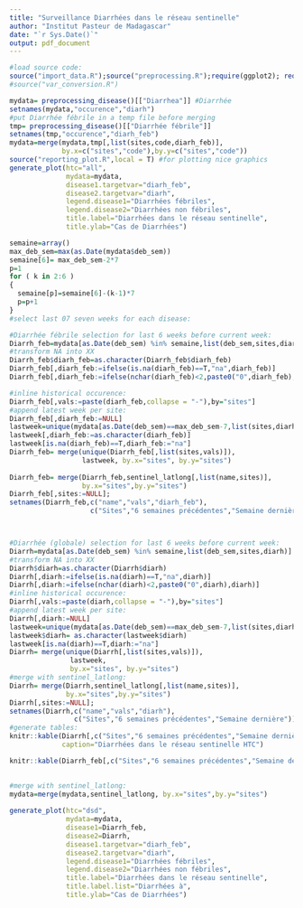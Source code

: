 ```yaml
---
title: "Surveillance Diarrhées dans le réseau sentinelle"
author: "Institut Pasteur de Madagascar"
date: "`r Sys.Date()`"
output: pdf_document
---
```




```r
#load source code:
source("import_data.R");source("preprocessing.R");require(ggplot2); require(gridExtra)
#source("var_conversion.R")

mydata= preprocessing_disease()[["Diarrhea"]] #Diarrhée
setnames(mydata,"occurence","diarh")
#put Diarrhée fébrile in a temp file before merging
tmp= preprocessing_disease()[["Diarrhée fébrile"]] 
setnames(tmp,"occurence","diarh_feb")
mydata=merge(mydata,tmp[,list(sites,code,diarh_feb)],
             by.x=c("sites","code"),by.y=c("sites","code"))
source("reporting_plot.R",local = T) #for plotting nice graphics
generate_plot(htc="all",
              mydata=mydata,
              disease1.targetvar="diarh_feb",
              disease2.targetvar="diarh",
              legend.disease1="Diarrhées fébriles",
              legend.disease2="Diarrhées non fébriles",
              title.label="Diarrhées dans le réseau sentinelle",
              title.ylab="Cas de Diarrhées")
```


```r

semaine=array()
max_deb_sem=max(as.Date(mydata$deb_sem))
semaine[6]= max_deb_sem-2*7 
p=1
for ( k in 2:6 )
{
  semaine[p]=semaine[6]-(k-1)*7
  p=p+1
}
#select last 07 seven weeks for each disease:

#Diarrhée fébrile selection for last 6 weeks before current week:
Diarrh_feb=mydata[as.Date(deb_sem) %in% semaine,list(deb_sem,sites,diarh_feb)]
#transform NA into XX
Diarrh_feb$diarh_feb=as.character(Diarrh_feb$diarh_feb)
Diarrh_feb[,diarh_feb:=ifelse(is.na(diarh_feb)==T,"na",diarh_feb)]
Diarrh_feb[,diarh_feb:=ifelse(nchar(diarh_feb)<2,paste0("0",diarh_feb),diarh_feb)]

#inline historical occurence:
Diarrh_feb[,vals:=paste(diarh_feb,collapse = "-"),by="sites"]
#append latest week per site:
Diarrh_feb[,diarh_feb:=NULL]
lastweek=unique(mydata[as.Date(deb_sem)==max_deb_sem-7,list(sites,diarh_feb)])
lastweek[,diarh_feb:=as.character(diarh_feb)]
lastweek[is.na(diarh_feb)==T,diarh_feb:="na"]
Diarrh_feb= merge(unique(Diarrh_feb[,list(sites,vals)]), 
                  lastweek, by.x="sites", by.y="sites")
              
Diarrh_feb= merge(Diarrh_feb,sentinel_latlong[,list(name,sites)],
                  by.x="sites",by.y="sites")
Diarrh_feb[,sites:=NULL]; 
setnames(Diarrh_feb,c("name","vals","diarh_feb"),
                    c("Sites","6 semaines précédentes","Semaine dernière"))



#Diarrhée (globale) selection for last 6 weeks before current week:
Diarrh=mydata[as.Date(deb_sem) %in% semaine,list(deb_sem,sites,diarh)]
#transform NA into XX
Diarrh$diarh=as.character(Diarrh$diarh)
Diarrh[,diarh:=ifelse(is.na(diarh)==T,"na",diarh)]
Diarrh[,diarh:=ifelse(nchar(diarh)<2,paste0("0",diarh),diarh)]
#inline historical occurence:
Diarrh[,vals:=paste(diarh,collapse = "-"),by="sites"]
#append latest week per site:
Diarrh[,diarh:=NULL]
lastweek=unique(mydata[as.Date(deb_sem)==max_deb_sem-7,list(sites,diarh)])
lastweek$diarh= as.character(lastweek$diarh)
lastweek[is.na(diarh)==T,diarh:="na"]
Diarrh= merge(unique(Diarrh[,list(sites,vals)]), 
               lastweek,
               by.x="sites", by.y="sites")
#merge with sentinel_latlong:
Diarrh= merge(Diarrh,sentinel_latlong[,list(name,sites)],
              by.x="sites",by.y="sites")
Diarrh[,sites:=NULL]; 
setnames(Diarrh,c("name","vals","diarh"),
                c("Sites","6 semaines précédentes","Semaine dernière"))
#generate tables:
knitr::kable(Diarrh[,c("Sites","6 semaines précédentes","Semaine dernière"),with=F],
             caption="Diarrhées dans le réseau sentinelle HTC")

knitr::kable(Diarrh_feb[,c("Sites","6 semaines précédentes","Semaine dernière"),with=F],caption="Diarrhées fébriles dans le réseau sentinelle HTC")
             
```

```r

#merge with sentinel_latlong:
mydata=merge(mydata,sentinel_latlong, by.x="sites",by.y="sites")
                    
generate_plot(htc="dsd",
              mydata=mydata,
              disease1=Diarrh_feb,
              disease2=Diarrh,
              disease1.targetvar="diarh_feb",
              disease2.targetvar="diarh",
              legend.disease1="Diarrhées fébriles",
              legend.disease2="Diarrhées non fébriles",
              title.label="Diarrhées dans le réseau sentinelle",
              title.label.list="Diarrhées à",
              title.ylab="Cas de Diarrhées")
```
